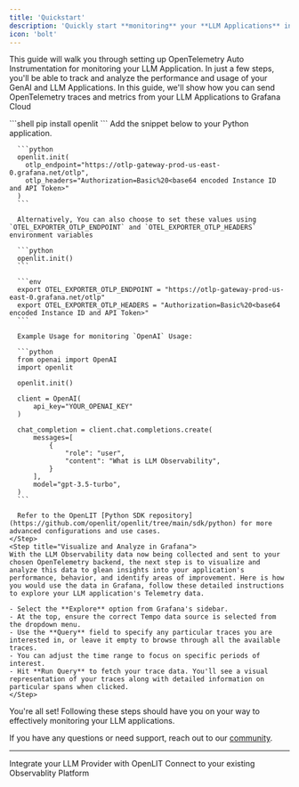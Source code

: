 ```yaml
---
title: 'Quickstart'
description: 'Quickly start **monitoring** your **LLM Applications** in just **a single line** of code'
icon: 'bolt'
---
```


This guide will walk you through setting up OpenTelemetry Auto Instrumentation for monitoring your LLM Application. In just a few steps, you'll be able to track and analyze the performance and usage of your GenAI and LLM Applications. 
In this guide, we'll show how you can send OpenTelemetry traces and metrics from your LLM Applications to Grafana Cloud

<Steps>
    <Step title="Install the OpenLIT Python SDK using pip">
      ```shell
      pip install openlit
      ```
    </Step>
    <Step title="Add the following two lines to your application code:">
      Add the snippet below to your Python application.
      
      ```python
      openlit.init(
        otlp_endpoint="https://otlp-gateway-prod-us-east-0.grafana.net/otlp", 
        otlp_headers="Authorization=Basic%20<base64 encoded Instance ID and API Token>"
      )
      ```

      Alternatively, You can also choose to set these values using `OTEL_EXPORTER_OTLP_ENDPOINT` and `OTEL_EXPORTER_OTLP_HEADERS` environment variables

      ```python
      openlit.init()
      ```

      ```env
      export OTEL_EXPORTER_OTLP_ENDPOINT = "https://otlp-gateway-prod-us-east-0.grafana.net/otlp"
      export OTEL_EXPORTER_OTLP_HEADERS = "Authorization=Basic%20<base64 encoded Instance ID and API Token>"
      ```

      Example Usage for monitoring `OpenAI` Usage:

      ```python
      from openai import OpenAI
      import openlit

      openlit.init()

      client = OpenAI(
          api_key="YOUR_OPENAI_KEY"
      )

      chat_completion = client.chat.completions.create(
          messages=[
              {
                  "role": "user",
                  "content": "What is LLM Observability",
              }
          ],
          model="gpt-3.5-turbo",
      )
      ```
      
      Refer to the OpenLIT [Python SDK repository](https://github.com/openlit/openlit/tree/main/sdk/python) for more advanced configurations and use cases.
    </Step>
    <Step title="Visualize and Analyze in Grafana">
    With the LLM Observability data now being collected and sent to your chosen OpenTelemetry backend, the next step is to visualize and analyze this data to glean insights into your application's performance, behavior, and identify areas of improvement. Here is how you would use the data in Grafana, follow these detailed instructions to explore your LLM application's Telemetry data.

    - Select the **Explore** option from Grafana's sidebar.
    - At the top, ensure the correct Tempo data source is selected from the dropdown menu.
    - Use the **Query** field to specify any particular traces you are interested in, or leave it empty to browse through all the available traces.
    - You can adjust the time range to focus on specific periods of interest.
    - Hit **Run Query** to fetch your trace data. You'll see a visual representation of your traces along with detailed information on particular spans when clicked.
    </Step>
</Steps>

You're all set! Following these steps should have you on your way to effectively monitoring your LLM applications. 

If you have any questions or need support, reach out to our [community](https://join.slack.com/t/openlit/shared_invite/zt-2etnfttwg-TjP_7BZXfYg84oAukY8QRQ).

---

<CardGroup cols={2}>
<Card title="Integrations" href="/latest/integrations/introduction" icon='circle-nodes'>
Integrate your LLM Provider with OpenLIT 
</Card>
<Card title="Connections" href="/latest/connections/intro" icon='link'>
Connect to your existing Observablity Platform
</Card>
</CardGroup>